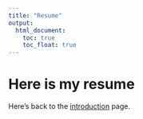 ```yaml
---
title: "Resume"
output: 
  html_document:
    toc: true
    toc_float: true
---
```


# Here is my resume

Here's back to the [introduction](index.html) page.